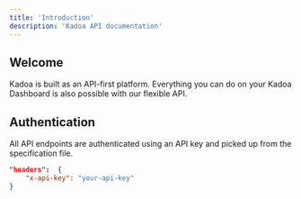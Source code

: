 ```yaml
---
title: 'Introduction'
description: 'Kadoa API documentation'
---
```


## Welcome
Kadoa is built as an API-first platform. Everything you can do on your Kadoa Dashboard is also possible with our flexible API.

## Authentication

All API endpoints are authenticated using an API key and picked up from the specification file.

```json
"headers":  {
    "x-api-key": "your-api-key"
}
```
